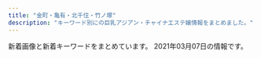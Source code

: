 ```yaml
---
title: "金町・亀有・北千住・竹ノ塚"
description: "キーワード別にの巨乳アジアン・チャイナエステ嬢情報をまとめました。"
---
```


新着画像と新着キーワードをまとめています。
2021年03月07日の情報です。

<DmmAffiliateIns />
<KeywordTable
  shops={
    [
    {
        "url": "http://massage-esthe.red/",
        "img_links": [
            "http://massage-esthe.red/images/slider/slide3s.png",
            "http://massage-esthe.red/images/e.jpg",
            "http://massage-esthe.red/images/staff_images/sta3.jpg",
            "http://massage-esthe.red/images/line.jpg",
            "http://massage-esthe.red/images/an_4_01.jpg",
            "http://massage-esthe.red/images/slider/slide4.png",
            "http://massage-esthe.red/images/staff_images/st9.jpg",
            "http://massage-esthe.red/images/staff_images/sta9.jpg",
            "http://massage-esthe.red/images/an_4_02.jpg",
            "http://massage-esthe.red/images/slider/slide5.png",
            "http://massage-esthe.red/images/an_5_01.jpg",
            "http://massage-esthe.red/images/an_1_02.jpg",
            "http://massage-esthe.red/images/an_3_01.jpg",
            "http://massage-esthe.red/images/an_2_02.jpg",
            "http://massage-esthe.red/images/staff_images/st2.jpg",
            "http://massage-esthe.red/images/staff_images/st6.jpg",
            "http://massage-esthe.red/images/slider/slide3.png",
            "http://massage-esthe.red/images/line1.jpg",
            "http://massage-esthe.red/images/an_2_01.jpg",
            "http://massage-esthe.red/images/index-1.jpg",
            "http://massage-esthe.red/images/fbb.jpg",
            "http://massage-esthe.red/images/slider/slide2.png",
            "http://massage-esthe.red/images/r2.jpg",
            "http://massage-esthe.red/images/r7.jpg",
            "http://massage-esthe.red/images/no.png",
            "http://massage-esthe.red/images/r5.jpg",
            "http://massage-esthe.red/images/staff_images/sta4.jpg",
            "http://massage-esthe.red/images/slider/slide5s.png",
            "http://massage-esthe.red/images/an_6_01.jpg",
            "http://massage-esthe.red/images/r6.jpg",
            "http://massage-esthe.red/images/an_6_02.jpg",
            "http://massage-esthe.red/images/staff_images/st3.jpg",
            "http://massage-esthe.red/images/staff_images/sta5.jpg",
            "http://massage-esthe.red/images/staff_images/sl.png",
            "http://massage-esthe.red/images/staff_images/sta2.jpg",
            "http://massage-esthe.red/images/an_5_02.jpg",
            "http://massage-esthe.red/images/an_3_02.jpg",
            "http://massage-esthe.red/images/r3.jpg",
            "http://massage-esthe.red/images/staff_images/sta6.jpg",
            "http://massage-esthe.red/images/qr.jpg",
            "http://massage-esthe.red/images/slider/slide2s.png",
            "http://massage-esthe.red/images/staff_images/sta1.jpg",
            "http://massage-esthe.red/images/slider/slide1s.png",
            "http://massage-esthe.red/images/staff_images/sta7.jpg",
            "http://massage-esthe.red/images/r4.jpg",
            "http://massage-esthe.red/images/slider/slide4s.png",
            "http://massage-esthe.red/images/staff_images/st1.jpg",
            "http://massage-esthe.red/images/an_1_01.jpg",
            "http://massage-esthe.red/images/index-2.jpg",
            "http://massage-esthe.red/images/staff_images/st5.jpg",
            "http://massage-esthe.red/images/slider/slide1.png",
            "http://massage-esthe.red/images/staff_images/st4.jpg",
            "http://massage-esthe.red/images/staff_images/st7.jpg"
        ],
        "station": "JR\u4e80\u6709\u99c5\u5317\u53e3",
        "keywords": {
            "86": 32,
            "D": 20,
            "C": 2
        },
        "name": "BODY RESORT"
    },
    {
        "keywords": {},
        "img_links": [
            "http://ayase-ai.jpest.net/uploads//sites/33/2020/11/g1-225x300.jpg",
            "http://ayase-ai.jpest.net/uploads//sites/33/2020/11/g4-225x300.jpg",
            "http://ayase-ai.jpest.net/uploads//sites/33/2020/11/g5-225x300.jpg",
            "http://ayase-ai.jpest.net/uploads//sites/33/2020/12/main_top.png",
            "http://ayase-ai.jpest.net/uploads//sites/33/2020/12/main_bottom-1.png",
            "http://ayase-ai.jpest.net/uploads//sites/33/2020/11/g3-225x300.jpg",
            "http://ayase-ai.jpest.net/uploads//sites/33/2020/11/g2-225x300.jpg",
            "http://ayase-ai.jpest.net/uploads//sites/33/2020/12/main_bottom.png",
            "http://ayase-ai.jpest.net/uploads//sites/33/2020/12/shishu-2.png",
            "http://ayase-ai.jpest.net/uploads//sites/33/2021/01/g1-225x300.jpg",
            "http://ayase-ai.jpest.net/uploads//sites/33/2020/12/mobile-1.jpg",
            "http://ayase-ai.jpest.net/uploads//sites/33/2020/11/g4.jpg",
            "http://ayase-ai.jpest.net/uploads//sites/33/2020/11/g1.jpg",
            "http://ayase-ai.jpest.net/uploads//sites/33/2020/12/ma01-1.jpg",
            "http://ayase-ai.jpest.net/uploads//sites/33/2020/11/g6.jpg",
            "http://ayase-ai.jpest.net/uploads//sites/33/2020/11/g5.jpg",
            "http://ayase-ai.jpest.net/uploads//sites/33/2021/01/g1.jpg",
            "http://ayase-ai.jpest.net/uploads//sites/33/2020/12/r1.png",
            "http://ayase-ai.jpest.net/uploads//sites/33/2020/11/g3.jpg",
            "http://ayase-ai.jpest.net/uploads//sites/33/2020/12/r2-1.png",
            "http://ayase-ai.jpest.net/uploads//sites/33/2020/11/m-top02-1.jpg",
            "http://ayase-ai.jpest.net/uploads//sites/33/2020/12/r4-1.png",
            "http://ayase-ai.jpest.net/uploads//sites/33/2020/11/g2.jpg",
            "http://ayase-ai.jpest.net/uploads//sites/33/2020/12/re.jpg",
            "http://ayase-ai.jpest.net/uploads//sites/33/2020/12/r3-1.png",
            "http://ayase-ai.jpest.net/uploads//sites/33/2020/12/ss.png",
            "http://ayase-ai.jpest.net/uploads//sites/33/2020/11/g6-225x300.jpg",
            "http://ayase-ai.jpest.net/uploads//sites/33/2020/12/main_top-1.png"
        ],
        "station": "\u7dbe\u702c\u99c5\u6771\u53e3",
        "url": "http://ayase-ai.jpest.net/",
        "name": "\u611b"
    },
    {
        "station": "\u897f\u65b0\u4e95\u99c5\u897f\u53e3",
        "name": "\u6c17\u697d\u6574\u4f53\u9662",
        "keywords": {
            "C": 10
        },
        "img_links": [
            "http://www.kiraku-seitaiin.com/files/004.jpg",
            "http://www.kiraku-seitaiin.com/files/007.jpg",
            "http://www.kiraku-seitaiin.com/common/img/shop/r3.jpg",
            "http://www.kiraku-seitaiin.com/files/008.jpg",
            "http://www.kiraku-seitaiin.com/common/img/shop/r2.jpg",
            "http://www.kiraku-seitaiin.com/common/img/shop/r1.jpg",
            "http://www.kiraku-seitaiin.com/files/001.jpg",
            "http://www.kiraku-seitaiin.com/common/img/image1.jpg",
            "http://www.kiraku-seitaiin.com/common/img/image3.jpg",
            "http://www.kiraku-seitaiin.com/common/img/tel2.png",
            "http://www.kiraku-seitaiin.com/common/img/shop/r4.jpg",
            "http://www.kiraku-seitaiin.com/files/010.jpg",
            "http://www.kiraku-seitaiin.com/common/img/image2.jpg",
            "http://www.kiraku-seitaiin.com/files/009.jpg",
            "http://www.kiraku-seitaiin.com/common/img/top_img001.png"
        ],
        "url": "http://www.kiraku-seitaiin.com/"
    },
    {
        "station": "JR\u91d1\u753a\u99c5\u5317\u53e3",
        "url": "http://www.kenyoku.work/",
        "img_links": [
            "http://www.kenyoku.work/images/2.jpg",
            "http://www.kenyoku.work/images/info.png",
            "http://www.kenyoku.work/images/int2.png",
            "http://www.kenyoku.work/images/int1.png",
            "http://www.kenyoku.work/images/news.jpg",
            "http://www.kenyoku.work/images/b1.jpg",
            "http://www.kenyoku.work/img/miki1.jpg",
            "http://www.kenyoku.work/img/hana1.jpg",
            "http://www.kenyoku.work/images/4.jpg",
            "http://www.kenyoku.work/images/staff_t.jpg",
            "http://www.kenyoku.work/images/b2.jpg",
            "http://www.kenyoku.work/images/1.jpg",
            "http://www.kenyoku.work/images/head.jpg",
            "http://www.kenyoku.work/img/risa1.jpg",
            "http://www.kenyoku.work/images/sys.jpg",
            "http://www.kenyoku.work/images/3.jpg",
            "http://www.kenyoku.work/img/ami1.jpg",
            "http://www.kenyoku.work/images/interior_t.jpg",
            "http://www.kenyoku.work/images/s1.png",
            "http://www.kenyoku.work/images/mobile.jpg"
        ],
        "keywords": {},
        "name": "\u5065\u6b32"
    },
    {
        "img_links": [
            "http://ningyo-hime.com/staffPhoto/s20201212104914.jpg",
            "http://ningyo-hime.com/staffPhoto/s20200905132814.jpg",
            "http://ningyo-hime.com/staffPhoto/b20201101082513.jpg",
            "http://ningyo-hime.com/staffPhoto/b20200626161755.jpg",
            "http://ningyo-hime.com/staffPhoto/b20200707192550.jpg",
            "http://ningyo-hime.com/staffPhoto/s20201101082513.jpg",
            "http://ningyo-hime.com/images/slider1/03.jpg",
            "http://ningyo-hime.com/images/mobile.jpg",
            "http://ningyo-hime.com/staffPhoto/s20191003141511.jpg",
            "http://ningyo-hime.com/uploadfiles/Image/campaignNingyoHimeCom.jpg",
            "http://ningyo-hime.com/staffPhoto/s20201212112712.jpg",
            "http://ningyo-hime.com/staffPhoto/s20200630134438.jpg",
            "http://ningyo-hime.com/staffPhoto/s20201230174356.jpg",
            "http://ningyo-hime.com/images/slider1/01.jpg",
            "http://ningyo-hime.com/staffPhoto/b20201212112712.jpg",
            "http://ningyo-hime.com/staffPhoto/s20200626161755.jpg",
            "http://ningyo-hime.com/images/returnBtn.png",
            "http://ningyo-hime.com/js/sliderLine/slide_prev.png",
            "http://ningyo-hime.com/staffPhoto/b20201230174356.jpg",
            "http://ningyo-hime.com/staffPhoto/b20200630134438.jpg",
            "http://ningyo-hime.com/staffPhoto/s20200707192550.jpg",
            "http://ningyo-hime.com/js/sliderLine/slide_next.png",
            "http://ningyo-hime.com/staffPhoto/b20201212104914.jpg",
            "http://ningyo-hime.com/staffPhoto/b20191003141511.jpg",
            "http://ningyo-hime.com/images/gallery1.png",
            "http://ningyo-hime.com/staffPhoto/b20200905132814.jpg"
        ],
        "station": "\u7dbe\u702c\u99c5\u6771\u53e3",
        "name": "\u4eba\u9b5a\u59eb",
        "url": "http://ningyo-hime.com/",
        "keywords": {
            "D": 5,
            "C": 2,
            "84": 1
        }
    },
    {
        "img_links": [
            "http://iris.este.work/sys2.jpg",
            "http://iris.este.work/2/uploadimg/1610606666.jpg",
            "http://iris.este.work/2/uploadimg/1587527512.jpg",
            "http://iris.este.work/2/uploadimg/1597806778.jpg",
            "http://iris.este.work/news.jpg",
            "http://iris.este.work/s1.png",
            "http://iris.este.work/2/uploadimg/1610606533.jpg",
            "http://iris.este.work/int1.png",
            "http://iris.este.work/2/uploadimg/1587527299.jpg",
            "http://iris.este.work/2/uploadimg/1591787978.jpg",
            "http://iris.este.work/sys1.jpg",
            "http://iris.este.work/staff_t.jpg",
            "http://iris.este.work/2/uploadimg/1597642441.jpeg",
            "http://iris.este.work/2/uploadimg/1604372331.jpg",
            "http://iris.este.work/2/uploadimg/1607661251.jpg",
            "http://iris.este.work/head.jpg"
        ],
        "url": "http://iris.este.work/",
        "name": "IRIS \uff5e\u30a2\u30a4\u30ea\u30b9\uff5e",
        "station": "JR\u5317\u5343\u4f4f\u99c5\u6771\u53e3",
        "keywords": {
            "85": 3,
            "E": 2,
            "87": 1,
            "83": 1,
            "90": 1,
            "D": 4,
            "C": 1,
            "86": 3
        }
    },
    {
        "url": "https://besteste.com/",
        "keywords": {
            "86": 1,
            "C": 1,
            "E": 2,
            "D": 2,
            "85": 2
        },
        "img_links": [
            "https://besteste.com/staffPhoto/s20210206174033.jpg",
            "https://besteste.com/staffPhoto/s20210206174451.jpg",
            "https://besteste.com/staffPhoto/s20201104202235.jpg",
            "https://besteste.com/images/slider1/01.jpg",
            "https://besteste.com/images/slider1/03.jpg",
            "https://besteste.com/staffPhoto/s20201104202024.jpg",
            "https://besteste.com/staffPhoto/s20210206174200.jpg",
            "https://besteste.com/js/sliderLine/slide_prev.png",
            "https://besteste.com/staffPhoto/b20201104202122.jpg",
            "https://besteste.com/staffPhoto/b20201104202740.jpg",
            "https://besteste.com/staffPhoto/b20210206174605.jpg",
            "https://besteste.com/js/sliderLine/slide_next.png",
            "https://besteste.com/staffPhoto/s20201104202509.jpg",
            "https://besteste.com/staffPhoto/b20201104202235.jpg",
            "https://besteste.com/staffPhoto/s20201104202356.jpg",
            "https://besteste.com/staffPhoto/s20201104201732.jpg",
            "https://besteste.com/staffPhoto/s20201104202122.jpg",
            "https://besteste.com/staffPhoto/b20201104201732.jpg",
            "https://besteste.com/staffPhoto/b20201104202509.jpg",
            "https://besteste.com/staffPhoto/s20201104202559.jpg",
            "https://besteste.com/staffPhoto/s20201104202637.jpg",
            "https://besteste.com/staffPhoto/s20201104202740.jpg",
            "https://besteste.com/staffPhoto/b20201104202637.jpg",
            "https://besteste.com/staffPhoto/b20201104202356.jpg",
            "https://besteste.com/staffPhoto/b20210206174329.jpg",
            "https://besteste.com/staffPhoto/s20210206174329.jpg",
            "https://besteste.com/images/returnBtn.png",
            "https://besteste.com/staffPhoto/b20201104202024.jpg",
            "https://besteste.com/staffPhoto/s20210206174605.jpg",
            "https://besteste.com/staffPhoto/b20201223163111.jpg",
            "https://besteste.com/images/mobile.jpg",
            "https://besteste.com/staffPhoto/b20201104202559.jpg",
            "https://besteste.com/staffPhoto/s20201223163111.jpg",
            "https://besteste.com/staffPhoto/b20210206174451.jpg",
            "https://besteste.com/staffPhoto/b20210206174200.jpg",
            "https://besteste.com/staffPhoto/b20210206174033.jpg"
        ],
        "name": "\u685c",
        "station": "JR\u4e80\u6709\u99c5\u5317\u53e3"
    },
    {
        "station": "\u5317\u5343\u4f4f\u99c5\u897f\u53e3",
        "name": "\u6fc0\u5b89\u7f8e\u4eba",
        "url": "http://bijin.este.work/",
        "keywords": {
            "C": 2,
            "87": 1,
            "86": 1,
            "83": 2,
            "D": 1,
            "90": 3
        },
        "img_links": [
            "http://bijin.este.work/2/uploadimg/1591886646.jpg",
            "http://bijin.este.work/sys2.jpg",
            "http://bijin.este.work/staff_t.jpg",
            "http://bijin.este.work/2/uploadimg/1600148455.jpeg",
            "http://bijin.este.work/head.jpg",
            "http://bijin.este.work/2/uploadimg/1612668130.jpeg",
            "http://bijin.este.work/2/uploadimg/1591252992.jpg",
            "http://bijin.este.work/news.jpg",
            "http://bijin.este.work/sys1.jpg",
            "http://bijin.este.work/m.jpg",
            "http://bijin.este.work/s1.png",
            "http://bijin.este.work/2/uploadimg/1591886701.jpg",
            "http://bijin.este.work/2/uploadimg/1591253020.jpg",
            "http://bijin.este.work/2/uploadimg/1597854926.jpeg",
            "http://bijin.este.work/int1.png"
        ]
    },
    {
        "keywords": {},
        "station": "\u6885\u5cf6\u99c5",
        "img_links": [
            "http://kenkounoie-umejima.este88.com/images/acc1.jpg",
            "http://kenkounoie-umejima.este88.com/images/img2.jpg",
            "http://kenkounoie-umejima.este88.com/images/img3.jpg",
            "http://kenkounoie-umejima.este88.com/gals/mimi1.jpg",
            "http://kenkounoie-umejima.este88.com/gals/emi1.jpg",
            "http://kenkounoie-umejima.este88.com/gals/kiki1.jpg",
            "http://kenkounoie-umejima.este88.com/gals/ai1.jpg",
            "http://kenkounoie-umejima.este88.com/images/info.png",
            "http://kenkounoie-umejima.este88.com/i/sp02.jpg",
            "http://kenkounoie-umejima.este88.com/gals/risa1.jpg",
            "http://kenkounoie-umejima.este88.com/gals/rika1.jpg",
            "http://kenkounoie-umejima.este88.com/images/acc5.jpg",
            "http://kenkounoie-umejima.este88.com/images/acc2.jpg",
            "http://kenkounoie-umejima.este88.com/images/acc4.jpg",
            "http://kenkounoie-umejima.este88.com/gals/akane1.jpg",
            "http://kenkounoie-umejima.este88.com/images/img4.jpg",
            "http://kenkounoie-umejima.este88.com/images/acc3.jpg",
            "http://kenkounoie-umejima.este88.com/images/img1.jpg",
            "http://kenkounoie-umejima.este88.com/images/qr.jpg"
        ],
        "url": "http://kenkounoie-umejima.este88.com/",
        "name": "\u5065\u5eb7\u306e\u5bb6"
    },
    {
        "station": "\u7af9\u30ce\u585a\u99c5\u897f\u53e3",
        "img_links": [
            "http://bientid.xyz/uploads/allimg/210218/1-21021Q64307.jpg",
            "http://bientid.xyz/webstyle/sp_ico06.png",
            "http://bientid.xyz/uploads/210218/1-21021Q6414Q60.jpg",
            "http://bientid.xyz/uploads/allimg/210126/1-210126150KC30.jpg",
            "http://bientid.xyz/uploads/210218/1-21021Q6422V12.jpg",
            "http://bientid.xyz/webstyle/info.jpg",
            "http://bientid.xyz/webstyle/sp_ico03.png",
            "http://bientid.xyz/uploads/allimg/210126/1-210126150FEB.jpg",
            "http://bientid.xyz/uploads/allimg/210218/1-21021Q64240.jpg",
            "http://bientid.xyz/uploads/allimg/210126/1-210126140942300.png",
            "http://bientid.xyz/uploads/210218/1-21021Q642563W.jpg",
            "http://bientid.xyz/uploads/allimg/210126/1-210126150A4T4.jpg",
            "http://bientid.xyz/webstyle/sp_ico05.png",
            "http://bientid.xyz/uploads/allimg/210218/1-21021Q64212.jpg",
            "http://bientid.xyz/webstyle/end.png",
            "http://bientid.xyz/webstyle/sp_ico04.png",
            "http://bientid.xyz/webstyle/sp_ico02.png",
            "http://bientid.xyz/uploads/210126/1-210126150T3c8.jpg",
            "http://bientid.xyz/uploads/allimg/210126/1-210126150H2237.jpg",
            "http://bientid.xyz/webstyle/sp_ico01.png",
            "http://bientid.xyz/webstyle/sp_header.png"
        ],
        "keywords": {
            "86": 1,
            "D": 3,
            "88": 1,
            "C": 9
        },
        "name": "\u521d\u604b",
        "url": "http://bientid.xyz/"
    },
    {
        "station": "\u5317\u5343\u4f4f\u99c5\u6771\u53e3",
        "img_links": [
            "https://moon-love.info/staffPhoto/s20200711151214.jpg",
            "https://moon-love.info/js/sliderLine/slide_next.png",
            "https://moon-love.info/uploadfiles/images/campaignIyasiHealCom.jpg",
            "https://moon-love.info/js/sliderLine/slide_prev.png",
            "https://moon-love.info/staffPhoto/s20200527170611.jpg",
            "https://moon-love.info/images/noImg.jpg",
            "https://moon-love.info/images/slider1/02.jpg",
            "https://moon-love.info/uploadfiles/Image/image.png",
            "https://moon-love.info/staffPhoto/b20200711151214.jpg",
            "https://moon-love.info/staffPhoto/b20200527170611.jpg",
            "https://moon-love.info/images/slider1/03.jpg",
            "https://moon-love.info/images/mobile.jpg",
            "https://moon-love.info/images/gallery1.png",
            "https://moon-love.info/images/slider1/01.jpg",
            "https://moon-love.info/images/returnBtn.png"
        ],
        "url": "https://moon-love.info/",
        "name": "\u6cc9\u30fb\u3044\u305a\u307f",
        "keywords": {
            "D": 1,
            "E": 2
        }
    },
    {
        "station": "\u897f\u65b0\u4e95\u99c5\u897f\u53e3",
        "name": "\u7e01",
        "keywords": {
            "C": 5,
            "85": 5,
            "83": 5,
            "86": 10,
            "D": 15
        },
        "url": "http://rakuen.ies.fun/",
        "img_links": [
            "http://rakuen.ies.fun/images/s3.jpg",
            "http://rakuen.ies.fun/images/room3.jpg",
            "http://rakuen.ies.fun/images/s_link.png",
            "http://rakuen.ies.fun/photos/sites/40/2021/02/2021020106592140.jpg",
            "http://rakuen.ies.fun/images/room2.jpg",
            "http://rakuen.ies.fun/images/info2.jpg",
            "http://rakuen.ies.fun/images/s_news.jpg",
            "http://rakuen.ies.fun/photos/sites/40/2021/02/202102010659230.jpg",
            "http://rakuen.ies.fun/images/mobile.jpg",
            "http://rakuen.ies.fun/images/info.jpg",
            "http://rakuen.ies.fun/photos/sites/40/2021/02/2021020106591748.jpg",
            "http://rakuen.ies.fun/images/room1.jpg",
            "http://rakuen.ies.fun/images/tel.jpg",
            "http://rakuen.ies.fun/photos/sites/40/2021/02/2021020106592856.jpg",
            "http://rakuen.ies.fun/images/room4.jpg",
            "http://rakuen.ies.fun/images/s_staff.png"
        ]
    },
    {
        "name": "\u5065\u5eb7\u30cf\u30a6\u30b9",
        "station": "JR\u4e80\u6709\u99c5\u5317\u53e3",
        "url": "http://kenkohouse.com/",
        "keywords": {},
        "img_links": []
    },
    {
        "img_links": [
            "http://esthe-massage.pink/sp/images/cg8.jpg",
            "http://esthe-massage.pink/images/line.jpg",
            "http://esthe-massage.pink/sp/images/cg9.jpg",
            "http://esthe-massage.pink/images/pick.jpg",
            "http://esthe-massage.pink/images/cg6.jpg",
            "http://esthe-massage.pink/images/staff_s.jpg",
            "http://esthe-massage.pink/images/end3.png",
            "http://esthe-massage.pink/images/cg7.jpg",
            "http://esthe-massage.pink/sp/images/cg3.jpg",
            "http://esthe-massage.pink/images/top.png",
            "http://esthe-massage.pink/images/cg8.jpg",
            "http://esthe-massage.pink/images/cg4.jpg",
            "http://esthe-massage.pink/sp/images/cg5.jpg",
            "http://esthe-massage.pink/images/cg2.jpg",
            "http://esthe-massage.pink/images/cg3.jpg",
            "http://esthe-massage.pink/sp/images/top-img01.png",
            "http://esthe-massage.pink/images/cg1.jpg",
            "http://esthe-massage.pink/images/bb.png",
            "http://esthe-massage.pink/images/staff_tit.jpg",
            "http://esthe-massage.pink/images/cg10.jpg",
            "http://esthe-massage.pink/images/news.jpg",
            "http://esthe-massage.pink/images/aboutus.jpg",
            "http://esthe-massage.pink/images/line2.jpg",
            "http://esthe-massage.pink/images/mobile.jpg",
            "http://esthe-massage.pink/sp/images/cg2.jpg",
            "http://esthe-massage.pink/sp/images/cg7.jpg",
            "http://esthe-massage.pink/sp/images/teline.png",
            "http://esthe-massage.pink/images/mobile1.jpg",
            "http://esthe-massage.pink/sp/images/cg4.jpg",
            "http://esthe-massage.pink/images/cg5.jpg",
            "http://esthe-massage.pink/sp/images/telb.png",
            "http://esthe-massage.pink/images/compaign.jpg",
            "http://esthe-massage.pink/images/tb.png",
            "http://esthe-massage.pink/sp/images/tel.png",
            "http://esthe-massage.pink/sp/images/cg6.jpg",
            "http://esthe-massage.pink/sp/images/cg1.jpg",
            "http://esthe-massage.pink/images/newface.jpg",
            "http://esthe-massage.pink/images/tb1.png",
            "http://esthe-massage.pink/sp/images/cg10.jpg",
            "http://esthe-massage.pink/images/cg9.jpg"
        ],
        "station": "JR\u91d1\u753a\u99c5\u5317\u53e3",
        "name": "\u96c5",
        "url": "http://esthe-massage.pink/",
        "keywords": {
            "D": 10
        }
    },
    {
        "name": "\u5fc3",
        "url": "http://sumirety.xyz/",
        "station": "\u6885\u5cf6\u99c5",
        "keywords": {},
        "img_links": []
    },
    {
        "name": "\u96c5",
        "keywords": {
            "88": 3,
            "D": 6,
            "86": 3
        },
        "img_links": [
            "http://www.relax-miyabi.com/img/glo_06_off.jpg",
            "http://www.relax-miyabi.com/img/glo_01_off.jpg",
            "http://www.relax-miyabi.com/img/icon_tel.png",
            "http://www.relax-miyabi.com/img/bnr-01_off.jpg",
            "http://www.relax-miyabi.com/files/019-02.jpg",
            "http://www.relax-miyabi.com/img/slider/2.jpg",
            "http://www.relax-miyabi.com/img/slider/1.jpg",
            "http://www.relax-miyabi.com/files/019-03.jpg",
            "http://www.relax-miyabi.com/img/h4-top.jpg",
            "http://www.relax-miyabi.com/img/top-h5R2.jpg",
            "http://www.relax-miyabi.com/files/014-02.jpg",
            "http://www.relax-miyabi.com/img/glo_02_off.jpg",
            "http://www.relax-miyabi.com/img/top-course_off.jpg",
            "http://www.relax-miyabi.com/files/014-03.jpg",
            "http://www.relax-miyabi.com/img/glo_03_off.jpg",
            "http://www.relax-miyabi.com/img/top-h5R.jpg",
            "http://www.relax-miyabi.com/img/glo_05_off.jpg",
            "http://www.relax-miyabi.com/img/footer-top_off.jpg",
            "http://www.relax-miyabi.com/img/glo_04_off.jpg",
            "http://www.relax-miyabi.com/img/slider/3.jpg",
            "http://www.relax-miyabi.com/img/top-course2_off.jpg",
            "http://www.relax-miyabi.com/files/014.jpg",
            "http://www.relax-miyabi.com/img/bnr-02_off.jpg",
            "http://www.relax-miyabi.com/files/019.jpg"
        ],
        "station": "\u4e94\u53cd\u91ce\u99c5",
        "url": "http://www.relax-miyabi.com/"
    },
    {
        "keywords": {
            "C": 4,
            "84": 1,
            "89": 1,
            "G": 1,
            "90": 3,
            "E": 2,
            "91": 1,
            "85": 3
        },
        "url": "http://spring02.est888.com/",
        "name": "Spring-\u30b9\u30d7\u30ea\u30f3\u30b0-",
        "station": "\u7dbe\u702c\u99c5\u897f\u53e3",
        "img_links": [
            "http://spring02.est888.com/css/nav/nav-006.png",
            "http://spring02.est888.com/css/staff/staff04-b.png",
            "http://spring02.est888.com/css/tel.png",
            "http://spring02.est888.com/css/staff/staff005.png",
            "http://spring02.est888.com/css/nav/nav-005.png",
            "http://spring02.est888.com/css/staff/staff0008.png",
            "http://spring02.est888.com/css/staff/staff12-a.png",
            "http://spring02.est888.com/css/staff/staff01.png",
            "http://spring02.est888.com/css/nav/nav-002.png",
            "http://spring02.est888.com/css/staff/staff09-a.png",
            "http://spring02.est888.com/css/staff/staff03.png",
            "http://spring02.est888.com/css/top01.png",
            "http://spring02.est888.com/css/staff/staff010-a.png",
            "http://spring02.est888.com/css/staff/staff12-b.png",
            "http://spring02.est888.com/css/staff/staff008-b.png",
            "http://spring02.est888.com/css/staff/staff09.png",
            "http://spring02.est888.com/css/staff/staff04-a.png",
            "http://spring02.est888.com/css/staff/staff010-b.png",
            "http://spring02.est888.com/css/staff/staff01-b.png",
            "http://spring02.est888.com/css/staff/staff11.png",
            "http://spring02.est888.com/css/staff/staff003-b.png",
            "http://spring02.est888.com/css/nav/nav-003.png",
            "http://spring02.est888.com/css/nav/nav-004.png",
            "http://spring02.est888.com/css/staff/staff03-a.png",
            "http://spring02.est888.com/css/staff/staff09-b.png",
            "http://spring02.est888.com/css/staff/staff12.png",
            "http://spring02.est888.com/css/staff/staff010.png",
            "http://spring02.est888.com/css/nav/nav-001.png",
            "http://spring02.est888.com/css/staff/staff04.png",
            "http://spring02.est888.com/css/top003.png",
            "http://spring02.est888.com/css/staff/staff005-a.png",
            "http://spring02.est888.com/css/staff/staff005-b.png",
            "http://spring02.est888.com/css/osusume01.png",
            "http://spring02.est888.com/css/staff/staff11-a.png",
            "http://spring02.est888.com/css/staff/staff01-a.png",
            "http://spring02.est888.com/css/top04.png",
            "http://spring02.est888.com/css/top02-left.png",
            "http://spring02.est888.com/css/staff/staff11-b.png"
        ]
    },
    {
        "station": "\u6885\u5cf6\u99c5",
        "url": "http://www.es-sakura.xyz/",
        "keywords": {},
        "img_links": [
            "http://www.es-sakura.xyz/uploads/200522/1-2005221325354W.jpg",
            "http://www.es-sakura.xyz/templets/default/pc/picture/face.png",
            "http://www.es-sakura.xyz/uploads/201221/1-201221161331T9.jpg",
            "http://www.es-sakura.xyz/templets/default/pc/picture/s_staff.png",
            "http://www.es-sakura.xyz/uploads/210201/1-21020115145M35.jpg",
            "http://www.es-sakura.xyz/uploads/180223/1-1P2231T1545P.png",
            "http://www.es-sakura.xyz/uploads/180222/1-1P222152341c1.jpg",
            "http://www.es-sakura.xyz/uploads/allimg/180705/1-1PF515001a41.jpg",
            "http://www.es-sakura.xyz/uploads/180222/1-1P22215242NA.jpg",
            "http://www.es-sakura.xyz/templets/default/pc/picture/s_pick.png",
            "http://www.es-sakura.xyz/uploads/180222/1-1P222152311W5.jpg",
            "http://www.es-sakura.xyz/uploads/171031/1-1G0311G4095M.jpg",
            "http://www.es-sakura.xyz/uploads/171031/1-1G0311G556445.jpg",
            "http://www.es-sakura.xyz/uploads/171031/1-1G0311G505933.jpg",
            "http://www.es-sakura.xyz/uploads/180223/1-1P2231T00a38.jpg",
            "http://www.es-sakura.xyz/uploads/180903/1-1PZ31G00N60.jpg",
            "http://www.es-sakura.xyz/templets/default/pc/picture/end1.jpg",
            "http://www.es-sakura.xyz/uploads/200922/1-200922100322149.jpg",
            "http://www.es-sakura.xyz/uploads/171031/1-1G0311G344914.jpg",
            "http://www.es-sakura.xyz/uploads/200522/1-200522132410304.jpg",
            "http://www.es-sakura.xyz/uploads/180222/1-1P222152505H4.jpg",
            "http://www.es-sakura.xyz/uploads/201029/1-201029155224493.jpg",
            "http://www.es-sakura.xyz/templets/default/pc/picture/staffs.png",
            "http://www.es-sakura.xyz/uploads/180223/1-1P2231S940503.jpg",
            "http://www.es-sakura.xyz/templets/default/pc/picture/s_news.png",
            "http://www.es-sakura.xyz/uploads/171031/1-1G0311G531445.jpg"
        ],
        "name": "\u3055\u304f\u3089"
    },
    {
        "name": "heart Peace \uff5e\u30cf\u30fc\u30c8\u30d4\u30fc\u30b9\uff5e",
        "url": "https://heart-peace.business.site/",
        "station": "\u7dbe\u702c\u99c5",
        "img_links": [],
        "keywords": {}
    },
    {
        "name": "Plaisir\u30fb\u30d7\u30ec\u30b8\u30fc\u30eb",
        "img_links": [
            "https://bright.xyz.mn/photos/sites/10/2020/02/2020022201512671.jpg",
            "https://bright.xyz.mn/images/mobile.jpg",
            "https://bright.xyz.mn/photos/sites/10/2020/07/2020072612030016-308x411.jpg",
            "https://bright.xyz.mn/photos/sites/10/2020/02/2020022201512635.jpg",
            "https://bright.xyz.mn/images/1.jpg",
            "https://bright.xyz.mn/photos/sites/10/2020/08/2020081003373252.jpg",
            "https://bright.xyz.mn/photos/sites/10/2021/02/2021020809400871.jpg",
            "https://bright.xyz.mn/images/2.jpg",
            "https://bright.xyz.mn/photos/sites/10/2021/02/2021021807083143.jpg",
            "https://bright.xyz.mn/photos/sites/10/2020/08/2020081003373131.jpg",
            "https://bright.xyz.mn/photos/sites/10/2021/02/2021021807083143-308x411.jpg",
            "https://bright.xyz.mn/images/s_therapist.jpg",
            "https://bright.xyz.mn/photos/sites/10/2020/11/2020111606393626.jpg",
            "https://bright.xyz.mn/images/s_face.jpg",
            "https://bright.xyz.mn/images/s_link.jpg",
            "https://bright.xyz.mn/photos/sites/10/2020/11/2020110507362248.jpg",
            "https://bright.xyz.mn/photos/sites/10/2020/07/202007261153576.jpg",
            "https://bright.xyz.mn/photos/sites/10/2020/08/2020081003373131-308x411.jpg",
            "https://bright.xyz.mn/images/end.png",
            "https://bright.xyz.mn/photos/sites/10/2020/11/2020112603202074.jpg",
            "https://bright.xyz.mn/images/news_bj3.jpg",
            "https://bright.xyz.mn/photos/sites/10/2020/10/2020100804253425.jpg",
            "https://bright.xyz.mn/photos/sites/10/2021/02/2021020306534154.jpg",
            "https://bright.xyz.mn/images/s_news.jpg",
            "https://bright.xyz.mn/images/s_pick.png",
            "https://bright.xyz.mn/images/staff_bj3.jpg",
            "https://bright.xyz.mn/photos/sites/10/2020/07/2020072611535558.jpg",
            "https://bright.xyz.mn/photos/sites/10/2021/02/2021020809400871-308x411.jpg",
            "https://bright.xyz.mn/images/line.png",
            "https://bright.xyz.mn/photos/sites/10/2020/07/2020072612030016.jpg",
            "https://bright.xyz.mn/images/top.png",
            "https://bright.xyz.mn/images/new.jpg",
            "https://bright.xyz.mn/photos/sites/10/2020/02/2020022201512493.jpg",
            "https://bright.xyz.mn/photos/sites/10/2021/02/2021020306534154-308x411.jpg"
        ],
        "keywords": {
            "H": 24,
            "E": 68,
            "F": 46,
            "88": 66,
            "86": 44,
            "85": 22,
            "D": 114,
            "83": 22,
            "G": 22,
            "92": 22,
            "89": 22,
            "87": 66
        },
        "url": "https://bright.xyz.mn/",
        "station": "JR\u4e80\u6709\u99c5\u5357\u53e3"
    },
    {
        "keywords": {
            "87": 2,
            "86": 2,
            "89": 1,
            "E": 2,
            "D": 3
        },
        "img_links": [
            "http://koi.rankuens.com/css/nav/nav02.jpg",
            "http://koi.rankuens.com/css/nav/nav06.jpg",
            "http://koi.rankuens.com/css/staff/staff0005-b.jpg",
            "http://koi.rankuens.com/css/staff/staff08.jpg",
            "http://koi.rankuens.com/css/top005.jpg",
            "http://koi.rankuens.com/css/left.jpg",
            "http://koi.rankuens.com/css/staff/staff0005.jpg",
            "http://koi.rankuens.com/css/top-001.jpg",
            "http://koi.rankuens.com/css/staff/staff0006.jpg",
            "http://koi.rankuens.com/css/staff/staff10.jpg",
            "http://koi.rankuens.com/css/nav/nav03.jpg",
            "http://koi.rankuens.com/css/nav/nav04.jpg",
            "http://koi.rankuens.com/css/right.jpg",
            "http://koi.rankuens.com/css/nav/nav01.jpg",
            "http://koi.rankuens.com/css/nav/nav05.jpg",
            "http://koi.rankuens.com/css/top004.jpg",
            "http://koi.rankuens.com/css/head03.jpg",
            "http://koi.rankuens.com/css/staff/staff09.jpg"
        ],
        "station": "JR\u4e80\u6709\u99c5\u5357\u53e3",
        "name": "\u604b\u4eba\u697d\u5712",
        "url": "http://koi.rankuens.com/"
    },
    {
        "img_links": [
            "https://image.jimcdn.com/app/cms/image/transf/dimension=1080x1024:format=jpg/path/s491738307dab8ed0/image/ie54739bfe4411825/version/1611138624/image.jpg",
            "https://image.jimcdn.com/app/cms/image/transf/none/path/s491738307dab8ed0/image/iba7a970dbc047ea1/version/1614856382/image.jpg",
            "https://image.jimcdn.com/app/cms/image/transf/dimension=1080x1024:format=jpg/path/s491738307dab8ed0/image/i0ab0a1b77accb1c7/version/1614856499/image.jpg",
            "https://image.jimcdn.com/app/cms/image/transf/none/path/s491738307dab8ed0/image/i5806f8c0fbbca598/version/1417614009/image.jpg"
        ],
        "station": "\u5800\u5207\u83d6\u84b2\u5712\u99c5",
        "keywords": {},
        "name": "\u541b\u5b89",
        "url": "https://kungangm.jimdofree.com/"
    },
    {
        "station": "JR\u4e80\u6709\u99c5\u5317\u53e3",
        "keywords": {},
        "img_links": [
            "http://h-rlx.xyz/images/index_15.jpg",
            "http://h-rlx.xyz/images/index_05.jpg",
            "http://h-rlx.xyz/images/info.jpg",
            "http://h-rlx.xyz/girl/05.jpg",
            "http://h-rlx.xyz/girl/010.jpg",
            "http://h-rlx.xyz/girl/02.jpg",
            "http://h-rlx.xyz/girl/014.jpg",
            "http://h-rlx.xyz/images/index_21.jpg",
            "http://h-rlx.xyz/images/index_23.jpg",
            "http://h-rlx.xyz/girl/08a.jpg",
            "http://h-rlx.xyz/girl/03a.jpg",
            "http://h-rlx.xyz/images/index_10.jpg",
            "http://h-rlx.xyz/images/index_20.jpg",
            "http://h-rlx.xyz/girl/011.jpg",
            "http://h-rlx.xyz/images/index_03.jpg",
            "http://h-rlx.xyz/images/index_26.jpg",
            "http://h-rlx.xyz/girl/03.jpg",
            "http://h-rlx.xyz/girl/012.jpg",
            "http://h-rlx.xyz/images/index_11.jpg",
            "http://h-rlx.xyz/girl/07.jpg",
            "http://h-rlx.xyz/images/index_09.jpg",
            "http://h-rlx.xyz/images/02.jpg",
            "http://h-rlx.xyz/girl/01a.jpg",
            "http://h-rlx.xyz/images/rec_10.jpg",
            "http://h-rlx.xyz/images/rec.jpg",
            "http://h-rlx.xyz/images/index_24.jpg",
            "http://h-rlx.xyz/images/staff_10.jpg",
            "http://h-rlx.xyz/images/index_18.jpg",
            "http://h-rlx.xyz/images/index_14.jpg",
            "http://h-rlx.xyz/girl/00.jpg",
            "http://h-rlx.xyz/girl/04.jpg",
            "http://h-rlx.xyz/images/index_01.jpg",
            "http://h-rlx.xyz/images/index_12.jpg",
            "http://h-rlx.xyz/images/index_16.jpg",
            "http://h-rlx.xyz/girl/012a.jpg",
            "http://h-rlx.xyz/girl/07a.jpg",
            "http://h-rlx.xyz/girl/05a.jpg",
            "http://h-rlx.xyz/girl/09a.jpg",
            "http://h-rlx.xyz/girl/04a.jpg",
            "http://h-rlx.xyz/images/info_10.jpg",
            "http://h-rlx.xyz/images/index_04.jpg",
            "http://h-rlx.xyz/girl/015.jpg",
            "http://h-rlx.xyz/girl/01.jpg",
            "http://h-rlx.xyz/girl/08.jpg",
            "http://h-rlx.xyz/images/index_02.jpg",
            "http://h-rlx.xyz/images/01.jpg",
            "http://h-rlx.xyz/girl/09.jpg",
            "http://h-rlx.xyz/images/index_19.jpg",
            "http://h-rlx.xyz/images/index_06.jpg",
            "http://h-rlx.xyz/images/index_07.jpg",
            "http://h-rlx.xyz/girl/013.jpg",
            "http://h-rlx.xyz/girl/06a.jpg",
            "http://h-rlx.xyz/girl/06.jpg",
            "http://h-rlx.xyz/girl/013a.jpg"
        ],
        "url": "http://h-rlx.xyz/",
        "name": "\u82b1\u5c4b"
    },
    {
        "img_links": [
            "http://raku.est888.com/css/osusume01.jpg",
            "http://raku.est888.com/css/top02-left.png",
            "http://raku.est888.com/css/staff/staff0001-a.png",
            "http://raku.est888.com/css/tel.png",
            "http://raku.est888.com/css/nav/nav-004.jpg",
            "http://raku.est888.com/css/cam001.jpg",
            "http://raku.est888.com/css/staff/staff01-a.png",
            "http://raku.est888.com/css/nav/nav-006.jpg",
            "http://raku.est888.com/css/nav/nav-002.jpg",
            "http://raku.est888.com/css/nav/nav-005.jpg",
            "http://raku.est888.com/css/nav/nav-003.jpg",
            "http://raku.est888.com/css/nav/nav-001.jpg",
            "http://raku.est888.com/css/staff/staff002-a.png"
        ],
        "name": "\u697d",
        "url": "http://raku.est888.com/",
        "keywords": {
            "D": 1,
            "89": 1,
            "C": 2,
            "87": 2
        },
        "station": "JR\u91d1\u753a\u99c5\u5317\u53e3"
    },
    {
        "name": "You First*\u30e6\u30fc\u30d5\u30a1\u30fc\u30b9\u30c8",
        "station": "\u7dbe\u702c\u99c5\u6771\u53e3",
        "url": "http://youfirstesthe.com/",
        "img_links": [
            "http://youfirstesthe.com/upload/girl/img03/img2_0019.jpg",
            "http://youfirstesthe.com/upload/girl/img03/img2_0016.jpg",
            "http://youfirstesthe.com/upload/girl/img02/img1_0020.jpg",
            "http://youfirstesthe.com/upload/board/img_1555924960.jpg",
            "http://youfirstesthe.com/images/top/ranking02.png",
            "http://youfirstesthe.com/upload/girl/img03/img1_0026.jpg",
            "http://youfirstesthe.com/images/common/tel.png",
            "http://youfirstesthe.com/upload/girl/img03/img1_0021.jpg",
            "http://youfirstesthe.com/upload/board/img_1600470945.jpg",
            "http://youfirstesthe.com/upload/girl/img02/img1_0007.jpg",
            "http://youfirstesthe.com/upload/girl/img03/img1_0004.jpg",
            "http://youfirstesthe.com/upload/girl/img02/img1_0026.jpg",
            "http://youfirstesthe.com/upload/girl/img02/img1_0015.jpg",
            "http://youfirstesthe.com/upload/girl/img02/img1_0027.jpg",
            "http://youfirstesthe.com/upload/girl/img03/img2_0007.jpg",
            "http://youfirstesthe.com/upload/girl/img02/img1_0021.jpg",
            "http://youfirstesthe.com/upload/girl/img03/img1_0020.jpg",
            "http://youfirstesthe.com/upload/girl/img02/img1_0008.jpg",
            "http://youfirstesthe.com/upload/girl/img03/img1_0027.jpg",
            "http://youfirstesthe.com/images/top/news.png",
            "http://youfirstesthe.com/upload/board/img_1601452249.jpg",
            "http://youfirstesthe.com/upload/girl/img03/img1_0014.jpg",
            "http://youfirstesthe.com/upload/girl/img03/img3_0007.jpg",
            "http://youfirstesthe.com/upload/girl/img02/img1_0004.jpg",
            "http://youfirstesthe.com/images/top/pickup_box.png",
            "http://youfirstesthe.com/upload/girl/img03/img1_0024.jpg",
            "http://youfirstesthe.com/upload/girl/img03/img1_0007.jpg",
            "http://youfirstesthe.com/images/top/ranking03.png",
            "http://youfirstesthe.com/upload/girl/img03/img3_0003.jpg",
            "http://youfirstesthe.com/upload/girl/img03/img1_0003.jpg",
            "http://youfirstesthe.com/upload/girl/img03/img4_0007.jpg",
            "http://youfirstesthe.com/upload/board/img_1551939705.jpg",
            "http://youfirstesthe.com/upload/girl/img03/img5_0008.jpg",
            "http://youfirstesthe.com/upload/board/img_1547772766.jpg",
            "http://youfirstesthe.com/upload/girl/img03/img1_0015.jpg",
            "http://youfirstesthe.com/upload/girl/img03/img3_0008.jpg",
            "http://youfirstesthe.com/upload/girl/img02/img1_0016.jpg",
            "http://youfirstesthe.com/images/top/list_btn.png",
            "http://youfirstesthe.com/upload/girl/img02/img1_0019.jpg",
            "http://youfirstesthe.com/upload/girl/img03/img1_0008.jpg",
            "http://youfirstesthe.com/images/top/ranking01.png",
            "http://youfirstesthe.com/upload/girl/img03/img2_0008.jpg",
            "http://youfirstesthe.com/upload/girl/img02/img1_0024.jpg",
            "http://youfirstesthe.com/upload/girl/img02/img1_0003.jpg",
            "http://youfirstesthe.com/upload/girl/img03/img2_0003.jpg",
            "http://youfirstesthe.com/images/common/main_txt_corona.jpg",
            "http://youfirstesthe.com/upload/girl/img03/img1_0019.jpg",
            "http://youfirstesthe.com/upload/girl/img03/img2_0014.jpg",
            "http://youfirstesthe.com/upload/girl/img03/img3_0020.jpg",
            "http://youfirstesthe.com/upload/girl/img03/img4_0008.jpg",
            "http://youfirstesthe.com/upload/girl/img02/img1_0014.jpg",
            "http://youfirstesthe.com/upload/girl/img03/img1_0016.jpg",
            "http://youfirstesthe.com/upload/girl/img03/img2_0020.jpg",
            "http://youfirstesthe.com/upload/board/img_1558501433.jpg"
        ],
        "keywords": {
            "93": 7,
            "88": 3,
            "D": 4,
            "\u30bb\u30af\u30b7\u30fc": 6,
            "F": 2,
            "87": 3,
            "C": 3,
            "91": 5,
            "G": 7,
            "86": 5,
            "90": 7,
            "94": 7,
            "89": 2,
            "E": 22,
            "92": 7,
            "95": 3
        }
    },
    {
        "img_links": [
            "http://www.maria0228.com/img/5.jpg",
            "http://www.maria0228.com/img/7.jpg",
            "http://www.maria0228.com/img/ayumi.jpg",
            "http://www.maria0228.com/img/danni.jpg",
            "http://www.maria0228.com/img/nana.jpg",
            "http://www.maria0228.com/img/2.jpg",
            "http://www.maria0228.com/img/1.jpg",
            "http://www.maria0228.com/img/mina.jpg",
            "http://www.maria0228.com/img/erika.jpg",
            "http://www.maria0228.com/img/yuri.jpg",
            "http://www.maria0228.com/img/3.jpg",
            "http://www.maria0228.com/img/6.jpg",
            "http://www.maria0228.com/img/aya.jpg",
            "http://www.maria0228.com/img/4.jpg"
        ],
        "station": "JR\u4e80\u6709\u99c5\u5317\u53e3",
        "name": "\u7652\u3057\u306e\u5bb6",
        "url": "http://www.maria0228.com/",
        "keywords": {}
    },
    {
        "keywords": {
            "C": 12
        },
        "url": "http://takamaru.xyz/",
        "station": "JR\u91d1\u753a\u99c5\u5317\u53e3",
        "img_links": [
            "http://takamaru.xyz/static/picture/tite-staff.jpg",
            "http://takamaru.xyz/static/picture/photo03.jpg",
            "http://takamaru.xyz/uploads/201203/1-201203134202395.jpg",
            "http://takamaru.xyz/uploads/210301/1-210301143Z01U.jpg",
            "http://takamaru.xyz/static/picture/photo01.jpg",
            "http://takamaru.xyz/static/picture/tite-staff1.jpg",
            "http://takamaru.xyz/uploads/201219/1-201219155A2393.jpg",
            "http://takamaru.xyz/static/picture/top2.png",
            "http://takamaru.xyz/static/picture/top.jpg",
            "http://takamaru.xyz/static/picture/baner2.jpg",
            "http://takamaru.xyz/uploads/201009/1-201009125049594.jpg",
            "http://takamaru.xyz/static/picture/news-tit.png",
            "http://takamaru.xyz/static/picture/photo04.jpg",
            "http://takamaru.xyz/static/picture/photo02.jpg",
            "http://takamaru.xyz/static/picture/news-tit1.jpg",
            "http://takamaru.xyz/static/picture/mobile.png",
            "http://takamaru.xyz/static/picture/baner.jpg"
        ],
        "name": "\u30b9\u30a4\u30fc\u30c8\u30cf\u30fc\u30c8"
    },
    {
        "url": "http://aroma-heal.com/",
        "station": "JR\u5317\u5343\u4f4f\u99c5\u6771\u53e3",
        "name": "\u7f8e\u5802",
        "keywords": {},
        "img_links": [
            "http://aroma-heal.com/img/sys1.png",
            "http://aroma-heal.com/img/t-t.jpg",
            "http://aroma-heal.com/img/pc.jpg",
            "http://aroma-heal.com/staff/aoi/01.jpg",
            "http://aroma-heal.com/img/info.jpg",
            "http://aroma-heal.com/img/sys4.png",
            "http://aroma-heal.com/img/t-a.jpg",
            "http://aroma-heal.com/img/tit.jpg",
            "http://aroma-heal.com/img/tel.jpg",
            "http://aroma-heal.com/img/add.jpg",
            "http://aroma-heal.com/img/cam.jpg",
            "http://aroma-heal.com/staff/yuki/01.jpg",
            "http://aroma-heal.com/img/sys3.png",
            "http://aroma-heal.com/img/t-r.jpg",
            "http://aroma-heal.com/img/adrs.jpg",
            "http://aroma-heal.com/img/t-o.jpg",
            "http://aroma-heal.com/img/botton.jpg",
            "http://aroma-heal.com/staff/mimi/01.jpg",
            "http://aroma-heal.com/img/t-s.jpg",
            "http://aroma-heal.com/img/pic.jpg",
            "http://aroma-heal.com/img/sysetc.png",
            "http://aroma-heal.com/img/sys2.png",
            "http://aroma-heal.com/img/paypay.png"
        ]
    },
    {
        "name": "\u6e80\u8db3\u5ea6666",
        "url": "http://manzoku666.ests.jp/",
        "station": "JR\u4e80\u6709\u99c5\u5317\u53e3",
        "img_links": [],
        "keywords": {}
    },
    {
        "station": "JR\u91d1\u753a\u99c5\u5317\u53e3",
        "img_links": [
            "http://spring.est888.com/css/staff/staff16-b.png",
            "http://spring.est888.com/css/nav/nav-003.png",
            "http://spring.est888.com/css/staff/staff14-a.png",
            "http://spring.est888.com/css/top001.png",
            "http://spring.est888.com/css/nav/nav-006.png",
            "http://spring.est888.com/css/staff/staff012-a.png",
            "http://spring.est888.com/css/staff/staff001-a.png",
            "http://spring.est888.com/css/staff/staff0010-b.png",
            "http://spring.est888.com/css/staff/staff17-a.png",
            "http://spring.est888.com/css/staff/staff11-a.png",
            "http://spring.est888.com/css/nav/nav-005.png",
            "http://spring.est888.com/css/staff/staff0005.png",
            "http://spring.est888.com/css/staff/staff17.png",
            "http://spring.est888.com/css/nav/nav-002.png",
            "http://spring.est888.com/css/staff/staff010.png",
            "http://spring.est888.com/css/staff/staff0005-a.png",
            "http://spring.est888.com/css/staff/staff17-b.png",
            "http://spring.est888.com/css/staff/staff004-b.png",
            "http://spring.est888.com/css/staff/staff14.png",
            "http://spring.est888.com/css/staff/staff11.png",
            "http://spring.est888.com/css/staff/staff001-b.png",
            "http://spring.est888.com/css/staff/staff010-a.png",
            "http://spring.est888.com/css/staff/staff14-b.png",
            "http://spring.est888.com/css/staff/staff0005-b.png",
            "http://spring.est888.com/css/staff/staff11-b.png",
            "http://spring.est888.com/css/staff/staff13.png",
            "http://spring.est888.com/css/nav/nav-001.png",
            "http://spring.est888.com/css/tel.png",
            "http://spring.est888.com/css/staff/staff004.png",
            "http://spring.est888.com/css/nav/nav-004.png",
            "http://spring.est888.com/css/staff/staff16-a.png",
            "http://spring.est888.com/css/staff/staff13-a.png",
            "http://spring.est888.com/css/staff/staff012.png",
            "http://spring.est888.com/css/top0000000003.jpg",
            "http://spring.est888.com/css/staff/staff004-a.png",
            "http://spring.est888.com/css/staff/staff16.png",
            "http://spring.est888.com/css/staff/staff001.png",
            "http://spring.est888.com/css/staff/staff012-b.png"
        ],
        "name": "Spring \uff5e\u30b9\u30d7\u30ea\u30f3\u30b0\uff5e",
        "url": "http://spring.est888.com/",
        "keywords": {
            "90": 5,
            "D": 3,
            "E": 1,
            "84": 1,
            "89": 1,
            "C": 3,
            "91": 1,
            "85": 2
        }
    },
    {
        "url": "http://bananokoi.ies.bz/",
        "keywords": {
            "82": 105,
            "E": 210,
            "87": 245,
            "D": 735,
            "88": 70,
            "86": 455,
            "C": 636,
            "83": 315,
            "85": 350
        },
        "img_links": [
            "http://bananokoi.ies.bz/photos/sites/53/2019/11/201911280504516.jpg",
            "http://bananokoi.ies.bz/photos/sites/53/2020/02/2020020108400986.jpg",
            "http://bananokoi.ies.bz/photos/sites/53/2020/12/2020120601271370.jpg",
            "http://bananokoi.ies.bz/photos/sites/53/2020/01/2020010303301377.jpg",
            "http://bananokoi.ies.bz/photos/sites/53/2020/01/2020010303302126.jpg",
            "http://bananokoi.ies.bz/photos/sites/53/2020/03/2020032705040960.jpg",
            "http://bananokoi.ies.bz/photos/sites/53/2020/01/2020010804073793.jpg",
            "http://bananokoi.ies.bz/photos/sites/53/2019/12/2019120604135958.jpg",
            "http://bananokoi.ies.bz/photos/sites/53/2019/11/2019111506470991.jpg",
            "http://bananokoi.ies.bz/photos/sites/53/2019/11/2019112805050353.jpg",
            "http://bananokoi.ies.bz/photos/sites/53/2020/12/2020121503311780.jpg",
            "http://bananokoi.ies.bz/photos/sites/53/2019/08/2019082205504462.jpg",
            "http://bananokoi.ies.bz/photos/sites/53/2021/01/2021011905294561.jpg",
            "http://bananokoi.ies.bz/photos/sites/53/2019/10/201910100356119.jpg",
            "http://bananokoi.ies.bz/photos/sites/53/2019/09/2019093008164370.jpg",
            "http://bananokoi.ies.bz/photos/sites/53/2019/08/2019082408250582.jpg",
            "http://bananokoi.ies.bz/photos/sites/53/2019/12/2019120604141324.jpg",
            "http://bananokoi.ies.bz/photos/sites/53/2020/01/2020012905580453.jpg",
            "http://bananokoi.ies.bz/photos/sites/53/2020/01/2020010804074123.jpg",
            "http://bananokoi.ies.bz/photos/sites/53/2020/10/2020101906190427.jpg",
            "http://bananokoi.ies.bz/photos/sites/53/2021/01/2021011602200137.jpg",
            "http://bananokoi.ies.bz/photos/sites/53/2020/11/2020110807293666.jpg",
            "http://bananokoi.ies.bz/photos/sites/53/2019/10/2019100807095937.jpg",
            "http://bananokoi.ies.bz/photos/sites/53/2021/02/202102180756131.jpg",
            "http://bananokoi.ies.bz/photos/sites/53/2020/06/2020063005375274.jpg",
            "http://bananokoi.ies.bz/photos/sites/53/2019/11/2019112509563092.jpg",
            "http://bananokoi.ies.bz/photos/sites/53/2020/02/2020022204462823.jpg",
            "http://bananokoi.ies.bz/images/s_staff.png",
            "http://bananokoi.ies.bz/photos/sites/53/2021/02/2021021807560839.jpg",
            "http://bananokoi.ies.bz/photos/sites/53/2020/12/2020121106361635.jpg",
            "http://bananokoi.ies.bz/photos/sites/53/2020/02/2020021601411832.jpg",
            "http://bananokoi.ies.bz/photos/sites/53/2020/11/202011280901218.jpg",
            "http://bananokoi.ies.bz/photos/sites/53/2020/01/2020011802175533.jpg",
            "http://bananokoi.ies.bz/photos/sites/53/2020/02/202002210532112.jpg",
            "http://bananokoi.ies.bz/photos/sites/53/2020/02/2020020204205679.jpg",
            "http://bananokoi.ies.bz/photos/sites/53/2020/09/2020091405284352.jpg",
            "http://bananokoi.ies.bz/photos/sites/53/2020/03/2020031706294445.jpg",
            "http://bananokoi.ies.bz/photos/sites/53/2019/08/2019082409223122.jpg",
            "http://bananokoi.ies.bz/photos/sites/53/2020/03/2020031706295336.jpg",
            "http://bananokoi.ies.bz/images/news_bj3.png",
            "http://bananokoi.ies.bz/images/mobile.jpg",
            "http://bananokoi.ies.bz/photos/sites/53/2020/01/2020011802175754.jpg",
            "http://bananokoi.ies.bz/photos/sites/53/2020/10/2020101705493891.jpg",
            "http://bananokoi.ies.bz/photos/sites/53/2019/09/2019093008164995.jpg",
            "http://bananokoi.ies.bz/photos/sites/53/2020/11/2020111505532746.jpg",
            "http://bananokoi.ies.bz/images/s_link.png",
            "http://bananokoi.ies.bz/photos/sites/53/2021/01/2021010905422788.jpg",
            "http://bananokoi.ies.bz/photos/sites/53/2020/07/2020072004552537.jpg",
            "http://bananokoi.ies.bz/images/news_bj1.png",
            "http://bananokoi.ies.bz/images/end.jpg",
            "http://bananokoi.ies.bz/photos/sites/53/2019/11/2019112509562424.jpg",
            "http://bananokoi.ies.bz/photos/sites/53/2020/08/2020081801004276.jpg",
            "http://bananokoi.ies.bz/images/top.jpg",
            "http://bananokoi.ies.bz/images/s_news.png",
            "http://bananokoi.ies.bz/photos/sites/53/2020/11/2020110503264562.jpg",
            "http://bananokoi.ies.bz/photos/sites/53/2020/06/2020061703534053.jpg",
            "http://bananokoi.ies.bz/photos/sites/53/2019/09/2019091001154919.jpg",
            "http://bananokoi.ies.bz/photos/sites/53/2019/12/2019120604140617.jpg",
            "http://bananokoi.ies.bz/photos/sites/53/2019/10/2019101907391084.jpg",
            "http://bananokoi.ies.bz/photos/sites/53/2019/11/2019112805045756.jpg",
            "http://bananokoi.ies.bz/photos/sites/53/2019/10/2019100807095912.jpg",
            "http://bananokoi.ies.bz/images/s3.jpg",
            "http://bananokoi.ies.bz/photos/sites/53/2020/02/2020021601411955.jpg",
            "http://bananokoi.ies.bz/photos/sites/53/2021/02/2021020705035989.jpg",
            "http://bananokoi.ies.bz/photos/sites/53/2020/08/202008300527126.jpg",
            "http://bananokoi.ies.bz/photos/sites/53/2020/01/2020012905575764.jpg",
            "http://bananokoi.ies.bz/photos/sites/53/2021/02/2021021803102818.jpg",
            "http://bananokoi.ies.bz/photos/sites/53/2021/01/2021010706341642.jpg",
            "http://bananokoi.ies.bz/photos/sites/53/2020/12/2020122306264975.jpg",
            "http://bananokoi.ies.bz/photos/sites/53/2020/02/2020020108400481.jpg"
        ],
        "name": "\u82b1\u306e\u604b",
        "station": "\u7dbe\u702c\u99c5\u6771\u53e3"
    },
    {
        "img_links": [
            "http://kokoroan.jps.cm/images/girl-z2.jpg",
            "http://kokoroan.jps.cm/images/service_line.jpg",
            "http://kokoroan.jps.cm/images/ser4.jpg",
            "http://kokoroan.jps.cm/images/ser2.jpg",
            "http://kokoroan.jps.cm/images/end.jpg",
            "http://kokoroan.jps.cm/photos/sites/31/2019/02/2019021213081728.jpg",
            "http://kokoroan.jps.cm/images/girl-z1.jpg",
            "http://kokoroan.jps.cm/photos/sites/31/2020/10/2020100113045422.jpg",
            "http://kokoroan.jps.cm/images/ser1.jpg",
            "http://kokoroan.jps.cm/images/mobile.jpg",
            "http://kokoroan.jps.cm/photos/sites/31/2019/06/2019060614301966.jpg",
            "http://kokoroan.jps.cm/images/room4.jpg",
            "http://kokoroan.jps.cm/photos/sites/31/2020/08/2020082513400117.jpg",
            "http://kokoroan.jps.cm/images/ser5.jpg",
            "http://kokoroan.jps.cm/images/top.jpg",
            "http://kokoroan.jps.cm/images/room2.jpg",
            "http://kokoroan.jps.cm/images/ser3.jpg",
            "http://kokoroan.jps.cm/images/room1.jpg",
            "http://kokoroan.jps.cm/images/bj3.jpg",
            "http://kokoroan.jps.cm/images/mobile2.jpg",
            "http://kokoroan.jps.cm/images/staff_line.jpg",
            "http://kokoroan.jps.cm/images/room3.jpg"
        ],
        "keywords": {
            "83": 1,
            "84": 1,
            "D": 2,
            "86": 2,
            "C": 13
        },
        "url": "http://kokoroan.jps.cm/",
        "station": "\u7af9\u30ce\u585a\u99c5\u6771\u53e3",
        "name": "\u5922\u306e\u5bb6"
    },
    {
        "station": "JR\u91d1\u753a\u99c5\u5317\u53e3",
        "name": "\u9e97",
        "keywords": {
            "D": 99,
            "84": 11,
            "85": 44,
            "86": 44
        },
        "img_links": [
            "http://urara.tyo.cm/images/tit_info01.png",
            "http://urara.tyo.cm/images/slider01.png",
            "http://urara.tyo.cm/photos/sites/5/2020/11/2020112706272440.jpg",
            "http://urara.tyo.cm/images/ico02.png",
            "http://urara.tyo.cm/images/slider02.png",
            "http://urara.tyo.cm/images/link_nav01.png",
            "http://urara.tyo.cm/images/link_nav06.png",
            "http://urara.tyo.cm/images/link_nav04.png",
            "http://urara.tyo.cm/photos/sites/5/2020/10/2020101305325670.jpg",
            "http://urara.tyo.cm/images/tit_info02.png",
            "http://urara.tyo.cm/images/tit_staff02.png",
            "http://urara.tyo.cm/photos/sites/5/2020/08/2020082101302071.jpg",
            "http://urara.tyo.cm/images/link_nav05.png",
            "http://urara.tyo.cm/images/tit_staff01.png",
            "http://urara.tyo.cm/images/bg_infotit.png",
            "http://urara.tyo.cm/images/top.png",
            "http://urara.tyo.cm/images/link_nav02.png",
            "http://urara.tyo.cm/photos/sites/5/2020/07/2020072904152438.jpg",
            "http://urara.tyo.cm/photos/sites/5/2021/02/2021021804210413.jpg",
            "http://urara.tyo.cm/photos/sites/5/2020/07/2020072904152581.jpg",
            "http://urara.tyo.cm/images/pagetop.png",
            "http://urara.tyo.cm/images/link_nav03.png",
            "http://urara.tyo.cm/photos/sites/5/2020/09/2020091508111353.jpg",
            "http://urara.tyo.cm/photos/sites/5/2020/07/2020072904152474.jpg",
            "http://urara.tyo.cm/photos/sites/5/2020/07/2020072904152344.jpg",
            "http://urara.tyo.cm/images/slider03.png"
        ],
        "url": "http://urara.tyo.cm/"
    },
    {
        "keywords": {},
        "name": "\u3084\u3059\u3089\u304e",
        "url": "http://relax-esthe.tokyo/",
        "station": "\u6885\u5cf6\u99c5",
        "img_links": [
            "http://relax-esthe.tokyo/css/staff/staff08.png",
            "http://relax-esthe.tokyo/css/top-left01.jpg",
            "http://relax-esthe.tokyo/css/staff/staff02.png",
            "http://relax-esthe.tokyo/css/staff/staff03.png",
            "http://relax-esthe.tokyo/css/staff/staff06.png",
            "http://relax-esthe.tokyo/css/staff/staff01.png",
            "http://relax-esthe.tokyo/css/staff/staff05.png",
            "http://relax-esthe.tokyo/images/call.png",
            "http://relax-esthe.tokyo/css/m-head1.jpg",
            "http://relax-esthe.tokyo/css/m-top-right01.jpg",
            "http://relax-esthe.tokyo/css/m-top02.jpg",
            "http://relax-esthe.tokyo/css/m-top-right03.jpg",
            "http://relax-esthe.tokyo/css/m-right.jpg",
            "http://relax-esthe.tokyo/css/m-left.jpg",
            "http://relax-esthe.tokyo/css/staff/staff0n.png",
            "http://relax-esthe.tokyo/css/m-top-right04.jpg",
            "http://relax-esthe.tokyo/css/m-top-right02.jpg",
            "http://relax-esthe.tokyo/css/staff/staff07.png",
            "http://relax-esthe.tokyo/css/m-yejiao.jpg"
        ]
    },
    {
        "station": "JR\u91d1\u753a\u99c5\u5317\u53e3",
        "name": "\u30e9\u30c3\u30b7\u30e5",
        "keywords": {
            "88": 8,
            "86": 16,
            "D": 24,
            "C": 14,
            "85": 8,
            "87": 8,
            "89": 8,
            "90": 8
        },
        "img_links": [
            "https://lush.jpn.vin/images/tit_staff.jpg",
            "https://lush.jpn.vin/images/top.png",
            "https://lush.jpn.vin/images/side_mobile.png",
            "https://lush.jpn.vin/images/end.jpg",
            "https://lush.jpn.vin/photos/sites/6/2020/12/202012140206371.jpg",
            "https://lush.jpn.vin/images/bg_comend.jpg",
            "https://lush.jpn.vin/images/room3.jpg",
            "https://lush.jpn.vin/images/room1.jpg",
            "https://lush.jpn.vin/images/room4.jpg",
            "https://lush.jpn.vin/photos/sites/6/2021/01/2021011906135643.jpg",
            "https://lush.jpn.vin/photos/sites/6/2021/01/2021012905303514.jpg",
            "https://lush.jpn.vin/photos/sites/6/2020/12/2020121402082025.jpg",
            "https://lush.jpn.vin/photos/sites/6/2020/12/2020121402091934.jpg",
            "https://lush.jpn.vin/images/tit_news.png",
            "https://lush.jpn.vin/images/tit_pick.jpg",
            "https://lush.jpn.vin/images/border-bottom.png",
            "https://lush.jpn.vin/images/rb.png",
            "https://lush.jpn.vin/images/room2.jpg",
            "https://lush.jpn.vin/images/girl.png",
            "https://lush.jpn.vin/photos/sites/6/2020/12/2020121402072787.jpg",
            "https://lush.jpn.vin/photos/sites/6/2021/02/2021021804400223.jpg",
            "https://lush.jpn.vin/images/lb.png"
        ],
        "url": "https://lush.jpn.vin/"
    },
    {
        "keywords": {},
        "img_links": [],
        "name": "Tulip\uff5e\u30c1\u30e5\u30fc\u30ea\u30c3\u30d7",
        "station": "JR\u5357\u5343\u4f4f\u99c5\u5357\u53e3",
        "url": "http://www.hi-msg.com/tulip/"
    },
    {
        "img_links": [
            "http://www.yurikago-massage.work/img/sta6.jpg",
            "http://www.yurikago-massage.work/img/botton.jpg",
            "http://www.yurikago-massage.work/img/mo.png",
            "http://www.yurikago-massage.work/img/sta9.jpg",
            "http://www.yurikago-massage.work/img/st09.jpg",
            "http://www.yurikago-massage.work/img/sta10.jpg",
            "http://www.yurikago-massage.work/img/sta7.jpg",
            "http://www.yurikago-massage.work/img/st6.jpg",
            "http://www.yurikago-massage.work/img/sta13.jpg",
            "http://www.yurikago-massage.work/img/st7.jpg",
            "http://www.yurikago-massage.work/img/fla-1.jpg",
            "http://www.yurikago-massage.work/img/sta12.jpg",
            "http://www.yurikago-massage.work/img/fla-2.jpg",
            "http://www.yurikago-massage.work/img/st11.jpg",
            "http://www.yurikago-massage.work/img/st10.jpg",
            "http://www.yurikago-massage.work/img/st12.jpg",
            "http://www.yurikago-massage.work/img/st8.jpg",
            "http://www.yurikago-massage.work/img/sta11.jpg",
            "http://www.yurikago-massage.work/img/sta8.jpg",
            "http://www.yurikago-massage.work/img/st13.jpg",
            "http://www.yurikago-massage.work/img/nos.jpg",
            "http://www.yurikago-massage.work/img/st9.jpg"
        ],
        "name": "\u3086\u308a\u304b\u3054",
        "station": "JR\u91d1\u753a\u99c5\u5317\u53e3",
        "keywords": {
            "E": 4,
            "F": 4,
            "D": 14,
            "87": 4,
            "85": 8,
            "86": 6,
            "88": 4,
            "C": 15
        },
        "url": "http://www.yurikago-massage.work/"
    },
    {
        "img_links": [
            "http://e-luxury.work/img/eri1.jpg",
            "http://e-luxury.work/images/7.jpg",
            "http://e-luxury.work/images/b1.jpg",
            "http://e-luxury.work/img/yuki1.jpg",
            "http://e-luxury.work/img/kayo1.jpg",
            "http://e-luxury.work/img/kayo2.jpg",
            "http://e-luxury.work/images/news.jpg",
            "http://e-luxury.work/images/4.jpg",
            "http://e-luxury.work/images/int2.jpg",
            "http://e-luxury.work/images/interior_t.jpg",
            "http://e-luxury.work/images/staff_t.jpg",
            "http://e-luxury.work/images/sys.jpg",
            "http://e-luxury.work/images/1.jpg",
            "http://e-luxury.work/img/momoka1.jpg",
            "http://e-luxury.work/images/2.jpg",
            "http://e-luxury.work/images/tel.jpg",
            "http://e-luxury.work/images/5.jpg",
            "http://e-luxury.work/images/head.jpg",
            "http://e-luxury.work/images/ta.jpg",
            "http://e-luxury.work/img/mimi1.jpg",
            "http://e-luxury.work/images/int1.jpg",
            "http://e-luxury.work/images/6.jpg",
            "http://e-luxury.work/images/mobile.jpg",
            "http://e-luxury.work/images/tt.jpg",
            "http://e-luxury.work/img/mina1.jpg",
            "http://e-luxury.work/img/minami1.jpg",
            "http://e-luxury.work/images/3.jpg"
        ],
        "keywords": {},
        "url": "http://e-luxury.work/",
        "name": "Angel",
        "station": "\u7dbe\u702c\u99c5\u897f\u53e3"
    },
    {
        "name": "Sakura",
        "url": "http://esthe-aroma.biz/",
        "keywords": {
            "86": 14,
            "D": 18,
            "88": 4
        },
        "img_links": [
            "http://esthe-aroma.biz/img/cg081.jpg",
            "http://esthe-aroma.biz/img/fla02.jpg",
            "http://esthe-aroma.biz/img/m03a.jpg",
            "http://esthe-aroma.biz/img/cg021.jpg",
            "http://esthe-aroma.biz/img/tr01.jpg",
            "http://esthe-aroma.biz/img/cg10.jpg",
            "http://esthe-aroma.biz/img/syst.jpg",
            "http://esthe-aroma.biz/img/cg02.jpg",
            "http://esthe-aroma.biz/img/cg01.jpg",
            "http://esthe-aroma.biz/img/cg011.jpg",
            "http://esthe-aroma.biz/img/m03.jpg",
            "http://esthe-aroma.biz/img/acct.jpg",
            "http://esthe-aroma.biz/img/cg03.jpg",
            "http://esthe-aroma.biz/img/m02.jpg",
            "http://esthe-aroma.biz/img/cg07.jpg",
            "http://esthe-aroma.biz/img/m04.jpg",
            "http://esthe-aroma.biz/img/m05.jpg",
            "http://esthe-aroma.biz/img/m01a.jpg",
            "http://esthe-aroma.biz/img/stal.jpg",
            "http://esthe-aroma.biz/img/top.jpg",
            "http://esthe-aroma.biz/img/cg08.jpg",
            "http://esthe-aroma.biz/img/tr02.jpg",
            "http://esthe-aroma.biz/img/cg06.jpg",
            "http://esthe-aroma.biz/img/fla03.jpg",
            "http://esthe-aroma.biz/img/m05a.jpg",
            "http://esthe-aroma.biz/img/m06.jpg",
            "http://esthe-aroma.biz/img/m02a.jpg",
            "http://esthe-aroma.biz/img/no.png",
            "http://esthe-aroma.biz/img/fla01.jpg",
            "http://esthe-aroma.biz/img/ff.jpg",
            "http://esthe-aroma.biz/img/m01.jpg",
            "http://esthe-aroma.biz/img/cg09.jpg",
            "http://esthe-aroma.biz/img/cg101.jpg",
            "http://esthe-aroma.biz/img/cg05.jpg"
        ],
        "station": "JR\u91d1\u753a\u99c5\u5317\u53e3"
    },
    {
        "keywords": {
            "D": 10,
            "82": 5,
            "87": 5,
            "85": 5,
            "90": 5,
            "F": 5,
            "C": 16
        },
        "name": "\u7652\u3057\u306e\u8594\u8587",
        "station": "JR\u91d1\u753a\u99c5\u5317\u53e3",
        "img_links": [
            "http://iyasinobara.oks.bz/images/room4.jpg",
            "http://iyasinobara.oks.bz/photos/sites/36/2020/02/2020021401252254.jpg",
            "http://iyasinobara.oks.bz/images/room1.jpg",
            "http://iyasinobara.oks.bz/photos/sites/36/2020/11/2020112101523963.jpg",
            "http://iyasinobara.oks.bz/images/s_shedule.jpg",
            "http://iyasinobara.oks.bz/images/room2.jpg",
            "http://iyasinobara.oks.bz/images/mobile.jpg",
            "http://iyasinobara.oks.bz/photos/sites/36/2021/03/2021030303232197.jpg",
            "http://iyasinobara.oks.bz/images/top.jpg",
            "http://iyasinobara.oks.bz/photos/sites/36/2019/12/2019121401184994.jpg",
            "http://iyasinobara.oks.bz/images/s_news.jpg",
            "http://iyasinobara.oks.bz/images/s_staff.jpg",
            "http://iyasinobara.oks.bz/images/room3.jpg"
        ],
        "url": "http://iyasinobara.oks.bz/"
    },
    {
        "url": "http://esthe-aroma.xyz/",
        "station": "\u7af9\u30ce\u585a\u99c5\u6771\u53e3",
        "keywords": {
            "87": 3,
            "86": 3
        },
        "img_links": [
            "http://esthe-aroma.xyz/images/cg02.jpg",
            "http://esthe-aroma.xyz/images/header3.png",
            "http://esthe-aroma.xyz/images/blog_002.png",
            "http://esthe-aroma.xyz/images/main1.jpg",
            "http://esthe-aroma.xyz/images/info.png",
            "http://esthe-aroma.xyz/images/esthe2.jpg",
            "http://esthe-aroma.xyz/images/link.png",
            "http://esthe-aroma.xyz/images/esthe1.jpg",
            "http://esthe-aroma.xyz/images/gallery.png",
            "http://esthe-aroma.xyz/images/clear.png",
            "http://esthe-aroma.xyz/images/home_002.png",
            "http://esthe-aroma.xyz/images/staff.png",
            "http://esthe-aroma.xyz/images/acc1.jpg",
            "http://esthe-aroma.xyz/images/home.png",
            "http://esthe-aroma.xyz/images/esthe3.jpg",
            "http://esthe-aroma.xyz/images/main-sp.jpg",
            "http://esthe-aroma.xyz/images/cg01.jpg",
            "http://esthe-aroma.xyz/images/acc.jpg",
            "http://esthe-aroma.xyz/images/friend.png"
        ],
        "name": "\u5927\u5bb6\u65cf"
    },
    {
        "url": "http://angela.esjp.xyz/",
        "name": "Angela \u30a2\u30f3\u30b8\u30a7\u30e9",
        "station": "\u7dbe\u702c\u99c5\u6771\u53e3",
        "keywords": {},
        "img_links": [
            "http://angela.esjp.xyz/girl/1.jpg",
            "http://angela.esjp.xyz/images/roomimg/photo01.jpg",
            "http://angela.esjp.xyz/girl/6.jpg",
            "http://angela.esjp.xyz/girl/4.jpg",
            "http://angela.esjp.xyz/images/staff_bg.png",
            "http://angela.esjp.xyz/girl/5.jpg",
            "http://angela.esjp.xyz/images/nophotos.jpg",
            "http://angela.esjp.xyz/images/tel_footer.png",
            "http://angela.esjp.xyz/images/mobile_bg.png",
            "http://angela.esjp.xyz/images/newsbg.png",
            "http://angela.esjp.xyz/images/pickup_line.png",
            "http://angela.esjp.xyz/girl/3.jpg",
            "http://angela.esjp.xyz/images/topbg.jpg",
            "http://angela.esjp.xyz/girl/2.jpg",
            "http://angela.esjp.xyz/images/roomimg/photo02.jpg"
        ]
    },
    {
        "station": "\u7af9\u30ce\u585a\u99c5\u6771\u53e3",
        "url": "https://anna.iest.info/",
        "keywords": {
            "D": 94,
            "88": 23,
            "86": 25,
            "C": 46,
            "83": 23,
            "80": 23,
            "85": 23,
            "87": 92,
            "E": 69
        },
        "name": "\u5b89\u5a1c\u30fb\u30a2\u30f3\u30ca",
        "img_links": [
            "https://anna.iest.info/photos/sites/32/2020/09/2020092310104790.jpg",
            "https://anna.iest.info/photos/sites/32/2021/01/202101230226466.jpg",
            "https://anna.iest.info/images/sp_top.jpg",
            "https://anna.iest.info/photos/sites/32/2021/01/2021012302265121.jpg",
            "https://anna.iest.info/images/side_link03.png",
            "https://anna.iest.info/photos/sites/32/2020/09/2020092310180247.jpg",
            "https://anna.iest.info/photos/sites/32/2020/09/2020092310230663.jpg",
            "https://anna.iest.info/photos/sites/32/2021/01/2021012102543828.jpg",
            "https://anna.iest.info/photos/sites/32/2020/09/2020092310053060.jpg",
            "https://anna.iest.info/images/room1.jpg",
            "https://anna.iest.info/photos/sites/32/2021/01/2021012102544587.jpg",
            "https://anna.iest.info/images/09.jpg",
            "https://anna.iest.info/images/room2.jpg",
            "https://anna.iest.info/photos/sites/32/2020/09/2020092404431618.jpg",
            "https://anna.iest.info/images/room4.jpg",
            "https://anna.iest.info/photos/sites/32/2020/10/2020102309073277.jpg",
            "https://anna.iest.info/photos/sites/32/2020/11/2020110204554291.jpg",
            "https://anna.iest.info/images/room3.jpg",
            "https://anna.iest.info/images/side_link02.png",
            "https://anna.iest.info/photos/sites/32/2020/09/2020092310084345.jpg",
            "https://anna.iest.info/photos/sites/32/2020/09/2020092310053021.jpg",
            "https://anna.iest.info/images/05.jpg",
            "https://anna.iest.info/photos/sites/32/2020/12/2020122407252653.jpg",
            "https://anna.iest.info/images/top.png",
            "https://anna.iest.info/photos/sites/32/2020/09/2020092310095442.jpg"
        ]
    },
    {
        "station": "JR\u4e80\u6709\u99c5\u5357\u53e3",
        "img_links": [
            "http://komajo2.a1.ies.bz/upload/sites/13/2020/12/2020121219411956.jpg",
            "https://lux.abnavi.info/photos/sites/13/2020/12/2020121219412237.jpg",
            "http://komajo2.a1.ies.bz/upload/sites/13/2021/02/2021021813312370.jpg",
            "https://lux.abnavi.info/images/acc1.jpg",
            "https://lux.abnavi.info/images/acc6.jpg",
            "https://lux.abnavi.info/images/room4.jpg",
            "https://lux.abnavi.info/photos/sites/13/2020/12/2020121219411715.jpg",
            "https://lux.abnavi.info/images/nbj1.png",
            "https://lux.abnavi.info/images/acc4.jpg",
            "https://lux.abnavi.info/images/acc5.jpg",
            "https://lux.abnavi.info/photos/sites/13/2020/12/2020121219411983.jpg",
            "https://lux.abnavi.info/images/mobile.png",
            "https://lux.abnavi.info/images/top.png",
            "https://lux.abnavi.info/images/s_link.png",
            "https://lux.abnavi.info/images/acc2.jpg",
            "https://lux.abnavi.info/images/room1.jpg",
            "https://lux.abnavi.info/photos/sites/13/2021/02/2021021813360929.jpg",
            "https://lux.abnavi.info/images/info.jpg",
            "https://lux.abnavi.info/photos/sites/13/2020/12/2020121219412144.jpg",
            "https://lux.abnavi.info/photos/sites/13/2020/12/2020121219411956.jpg",
            "https://lux.abnavi.info/images/acc3.jpg",
            "https://lux.abnavi.info/images/room3.jpg",
            "https://lux.abnavi.info/photos/sites/13/2021/02/2021021813312370.jpg",
            "http://komajo2.a1.ies.bz/upload/sites/13/2021/02/2021021813360929.jpg",
            "https://lux.abnavi.info/images/s_pick.jpg",
            "https://lux.abnavi.info/images/s_staff.png",
            "https://lux.abnavi.info/images/room2.jpg",
            "https://lux.abnavi.info/images/s_news.png",
            "https://lux.abnavi.info/images/nbj3.jpg"
        ],
        "name": "Lux\u30fb\u30e9\u30c3\u30af\u30b9",
        "url": "https://lux.abnavi.info/",
        "keywords": {
            "E": 2,
            "88": 1,
            "87": 3,
            "84": 1,
            "F": 1,
            "D": 3,
            "C": 15,
            "G": 1,
            "85": 2
        }
    }
]
}
/>
<DmmAffiliateScript />
